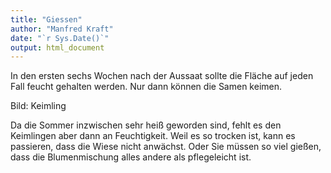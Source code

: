 ```yaml
---
title: "Giessen"
author: "Manfred Kraft"
date: "`r Sys.Date()`"
output: html_document
---
```


In den ersten sechs Wochen nach der Aussaat sollte die Fläche auf jeden Fall feucht gehalten werden. Nur dann können die Samen keimen.

Bild: Keimling

Da die Sommer inzwischen sehr heiß geworden sind, fehlt es den Keimlingen aber dann an Feuchtigkeit. Weil es so trocken ist, kann es passieren, dass die Wiese nicht anwächst. Oder Sie müssen so viel gießen, dass die Blumenmischung alles andere als pflegeleicht ist. 